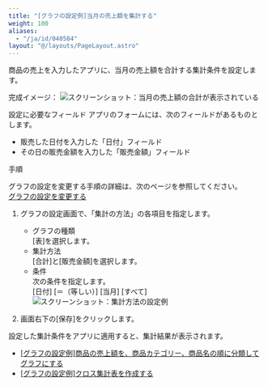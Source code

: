 ```yaml
---
title: "[グラフの設定例]当月の売上額を集計する"
weight: 100
aliases:
  - "/ja/id/040584"
layout: "@/layouts/PageLayout.astro"
---
```




商品の売上を入力したアプリに、当月の売上額を合計する集計条件を設定します。

完成イメージ：
<Img src="/k/kintone/img-ja/report_example1_img02.png" alt="スクリーンショット：当月の売上額の合計が表示されている" />

<Heading id="report_example1_30">設定に必要なフィールド</Heading>
アプリのフォームには、次のフィールドがあるものとします。

* 販売した日付を入力した「日付」フィールド
* その日の販売金額を入力した「販売金額」フィールド

<Heading id="report_example1_10">手順</Heading>
<Note>

グラフの設定を変更する手順の詳細は、次のページを参照してください。  
[グラフの設定を変更する](/k/ja/id/040580.html#report_edit_report_10)

</Note>

1. グラフの設定画面で、「集計の方法」の各項目を指定します。

    * グラフの種類  
      [表]を選択します。
    * 集計方法  
      [合計]と[販売金額]を選択します。
    * 条件  
      次の条件を指定します。  
      [日付] [＝（等しい）] [当月] [すべて]
      <Img src="/k/kintone/img-ja/report_example1_img1.png" alt="スクリーンショット：集計方法の設定例" />

1. 画面右下の[保存]をクリックします。

設定した集計条件をアプリに適用すると、集計結果が表示されます。

<Reference>

* [[グラフの設定例]商品の売上額を、商品カテゴリー、商品名の順に分類してグラフにする](/k/ja/id/040585.html)
* [[グラフの設定例]クロス集計表を作成する](/k/ja/id/040763.html)

</Reference>
